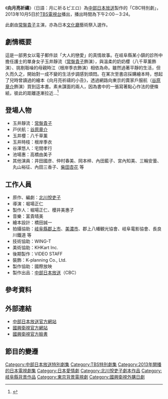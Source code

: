 {{電視節目信息框
| 顏色       = #87CEEB;color:#FFFFFF
| 名稱       = 向月亮祈禱的小丑
| 原名       = {{lang|ja|月に祈るピエロ}}
| 圖片       = 
| 圖說       = 
| 類型       = [[戀愛|戀愛]]、[[家庭|家庭]]
| 原創       = [[北川悅吏子|北川悅吏子]]
| 發展       = 
| 編劇       = [[北川悅吏子|北川悅吏子]]
| 導演       = 堀場正仁
| 演出       = [[常盤貴子|常盤貴子]]、[[谷原章介|谷原章介]]、八千草薰、根岸季衣 等
| 配音       = 
| 旁白       = 
| 國家       = {{日本}}
| 地區       = 
| 語言       = [[日語|日語]]
| 集數       = 1
| 製片人     = 堀場正仁、櫻井美惠子
| 監製       = 
| 副製片人   = 上野薰、藤井和史、山本大平
| 共同製片人 = 
| 編審       = 
| 剪輯       = 
| 外景       = {{JPN}}[[岐阜縣|岐阜縣]][[郡上市|郡上市]]、[[美濃市|美濃市]]
| 每集長     = 84分鐘
| 頻道      = 
| 電視網    = [[Japan_News_Network|TBS系列]]
| 電視台    = 
| 視頻制式  = 
| 音頻制式  = [[立體聲|立體聲]]
| 首播國家   = {{JPN}}
| 首播地區   = 
| 製作公司   = [[中部日本放送|中部日本放送]]
| 影視公司   =
| 開始      = 2013年10月5日
| 結束      = （下午2:00－3:24）
| 首播國家1   = {{TWN}}
| 電視台1    = [[國興衛視|國興衛視]]
| 視頻制式1  = 
| 音頻制式1  = [[立體聲|立體聲]]
| 開始1      = 2014年9月4日
| 結束1      = 9月4日
| 中國大陸名稱 = 
| 台灣名稱   = '''向月亮祈禱'''（國興衛視）
| 港澳名稱   = 
| 馬新名稱   = 
| 官方網站   = http://hicbc.com/tv/tsuki-pierrot/
| imdb_id   = 
| tv_com_id = 
}}
《'''向月亮祈禱'''》（日語：月に祈るピエロ）為[[中部日本放送|中部日本放送]]製作的「CBC特別劇」，2013年10月5日於[[TBS電視台|TBS電視台]]播出，播出時間為下午2:00－3:24。

此劇由[[常盤貴子|常盤貴子]]主演，亦為日本[[文化廳|文化廳]]藝術祭入選作。

== 劇情概要 ==
這是一部男女以電子郵件談「大人的戀愛」的真情故事。在岐阜縣某小鎮的診所中擔任護士的單身女子玉井靜流（[[常盤貴子|常盤貴子]]飾演），與溫柔的奶奶櫻（八千草薰飾演）、挑剔聒噪的母親時江（根岸季衣飾演）相依為命。雖然過著平靜的生活，但久而久之，開始對一成不變的生活步調感到煩悶。在某次至書店採購繪本時，想起了兒時曾讀過的繪本《向月亮祈禱的小丑》，透過網路向東京的賣家戶服航（[[谷原章介|谷原章介]]飾演）買到這本書。素未謀面的兩人，因為書中的一張寫著點心作法的便條紙，彼此的距離逐漸拉近…<ref>{{cite web |url=http://www.tvbamboo.com/drama/japan/article810020130140/18192.html |title=存档副本 |accessdate=2014-09-02 |deadurl=yes |archiveurl=https://web.archive.org/web/20140903093611/http://www.tvbamboo.com/drama/japan/article810020130140/18192.html |archivedate=2014-09-03 }}</ref>

== 登場人物 ==
* 玉井靜流：[[常盤貴子|常盤貴子]]
* 戸伏航：[[谷原章介|谷原章介]]
* 玉井櫻：八千草薰
* 玉井時枝：根岸季衣
* 谷澤悠人：宅間孝行
* 池場惠：高橋由美子
* 其他演員：井田國彦、仲村春美、岡本梓、內田藍子、宮內知美、三輪安曇、丸山裕征、內田三香子、[[柴田杏花|柴田杏花]] 等

== 工作人員 ==
* 原作、編劇：[[北川悅吏子|北川悅吏子]]
* 導演：堀場正仁
* 製作人：堀場正仁、櫻井美惠子
* 音樂：富貴晴美
* 繪本設計：橋田誠一
* 拍攝協助：[[岐阜縣|岐阜縣]][[郡上市|郡上市]]、[[美濃市|美濃市]]、郡上八幡観光協會、岐阜電影協會、長良川鐵道 等
* 技術協助：WING-T
* 美術協助：KHKart Inc.
* 後期製作：VIDEO STAFF
* 裝飾：K-planning Co., Ltd.
* 製作協助：國際放映
* 製作出品：[[中部日本放送|中部日本放送]]（CBC）

== 參考資料 ==
{{reflist|2}}

== 外部連結 ==
* [http://hicbc.com/tv/tsuki-pierrot/ 中部日本放送官方網站]{{Wayback|url=http://hicbc.com/tv/tsuki-pierrot/ |date=20190610094832 }}
* [http://www.goldsuntv.com.tw/ 國興衛視官方網站]{{Wayback|url=http://www.goldsuntv.com.tw/ |date=20201127144434 }}
* [http://www.facebook.com/pages/%E5%9C%8B%E8%88%88%E8%A1%9B%E8%A6%96/210603438980393?fref=ts  國興衛視官方臉書]

== 節目的變遷 ==
{{電視節目的變遷
|電視台={{flagicon|Taiwan}} [[國興衛視|國興衛視]]
|播放檔次= 週一至週五 22:00至23:00
|節目名稱= 向月亮祈禱<br/>（2014年9月4日）
|上一節目= [[美食不孤單|美食不孤單1+2+3]]
|下一節目= [[拔出一片天|拔出一片天]]<br/>（2014年9月5日）
}}
{{2014年台灣播出之日劇}}

{{DEFAULTSORT:tsukinii no pierrot}}
[[Category:中部日本放送特別劇集|Category:中部日本放送特別劇集]]
[[Category:TBS特別劇集|Category:TBS特別劇集]]
[[Category:2013年開播的日本電視劇集|Category:2013年開播的日本電視劇集]]
[[Category:日本愛情劇|Category:日本愛情劇]]
[[Category:北川悅吏子劇本作品|Category:北川悅吏子劇本作品]]
[[Category:岐阜縣背景作品|Category:岐阜縣背景作品]]
[[Category:東京背景電視劇|Category:東京背景電視劇]]

[[Category:國興衛視外購日劇|Category:國興衛視外購日劇]]